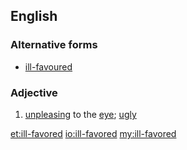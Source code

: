 ==English==
===Alternative forms===
*[[ill-favoured]]
===Adjective===
{{en-adj}}
# [[unpleasing]] to the [[eye]]; [[ugly]]

[[et:ill-favored]]
[[io:ill-favored]]
[[my:ill-favored]]
